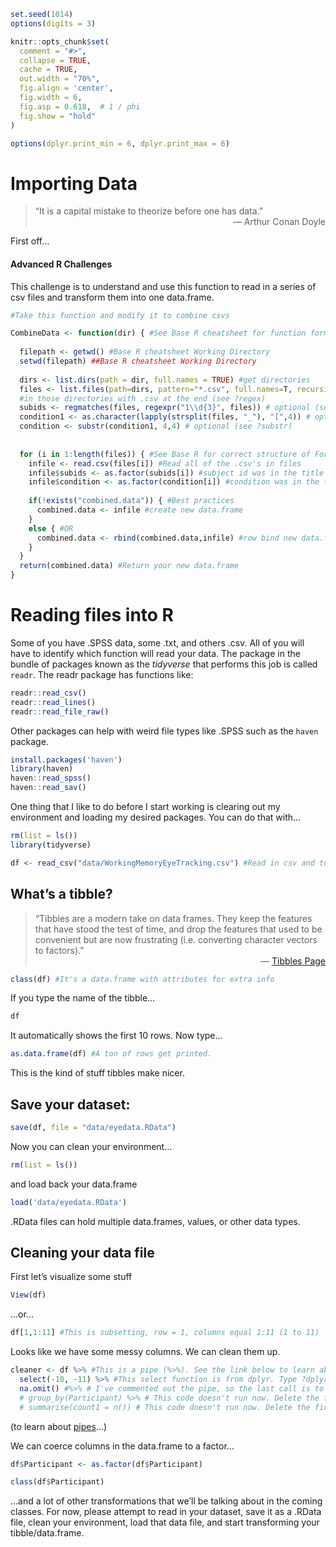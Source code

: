 ```r
set.seed(1014)
options(digits = 3)

knitr::opts_chunk$set(
  comment = "#>",
  collapse = TRUE,
  cache = TRUE,
  out.width = "70%",
  fig.align = 'center',
  fig.width = 6,
  fig.asp = 0.618,  # 1 / phi
  fig.show = "hold"
)

options(dplyr.print_min = 6, dplyr.print_max = 6)
```
# Importing Data

>“It is a capital mistake to theorize before one has data.” 
><div style="text-align: right">
> --- Arthur Conan Doyle </div>

First off...

 <h4>Advanced R Challenges</h4>


This challenge is to understand and use this function to read in a series of csv files and transform them into
one data.frame.

```r
#Take this function and modify it to combine csvs

CombineData <- function(dir) { #See Base R cheatsheet for function format
  
  filepath <- getwd() #Base R cheatsheet Working Directory
  setwd(filepath) ##Base R cheatsheet Working Directory
  
  dirs <- list.dirs(path = dir, full.names = TRUE) #get directories
  files <- list.files(path=dirs, pattern="*.csv", full.names=T, recursive=F) #get files 
  #in those directories with .csv at the end (see ?regex)
  subids <- regmatches(files, regexpr("1\\d{3}", files)) # optional (see ?regmatches, ?regex)
  condition1 <- as.character(lapply(strsplit(files, "_"), "[",4)) # optional (see ?lapply, ?strsplit)
  condition <- substr(condition1, 4,4) # optional (see ?substr)
  
  
  for (i in 1:length(files)) { #See Base R for correct structure of For Loop
    infile <- read.csv(files[i]) #Read all of the .csv's in files
    infile$subids <- as.factor(subids[i]) #subject id was in the title of the .csv
    infile$condition <- as.factor(condition[i]) #condition was in the title of the .csv
    
    if(!exists("combined.data")) { #Best practices
      combined.data <- infile #create new data.frame
    }
    else { #OR
      combined.data <- rbind(combined.data,infile) #row bind new data.frame with infile info
    }
  }
  return(combined.data) #Return your new data.frame
}
```


# Reading files into R {-}

Some of you have .SPSS data, some .txt, and others .csv. All of you will have to identify which function will read your data. The package in the bundle of packages known as the *tidyverse* that performs this job is called <code>readr</code>. The readr package has functions like:

```r
readr::read_csv()
readr::read_lines()
readr::read_file_raw()
```

Other packages can help with weird file types like .SPSS such as the <code>haven</code> package.

```r
install.packages('haven')
library(haven)
haven::read_spss()
haven::read_sav()
```

One thing that I like to do before I start working is clearing out my environment and loading my desired packages. You can do that with...
```r
rm(list = ls())
library(tidyverse)

df <- read_csv("data/WorkingMemoryEyeTracking.csv") #Read in csv and turn into a tibble
```

## What's a tibble?

>"Tibbles are a modern take on data frames. They keep the features that have stood the test of time, and drop the features that used to be convenient but are now frustrating (i.e. converting character vectors to factors)."
><div style="text-align: right">
> --- [Tibbles Page](https://cran.r-project.org/web/packages/tibble/vignettes/tibble.html) </div>

```r
class(df) #It's a data.frame with attributes for extra info
```

If you type the name of the tibble...

```r
df
```

It automatically shows the first 10 rows. Now type...

```r
as.data.frame(df) #A ton of rows get printed.
```
This is the kind of stuff tibbles make nicer.

## Save your dataset:
```r
save(df, file = "data/eyedata.RData")

```

Now you can clean your environment...

```r
rm(list = ls()) 

```

and load back your data.frame

```r
load('data/eyedata.RData')
```

.RData files can hold multiple data.frames, values, or other data types.


## Cleaning your data file 
First let's visualize some stuff
```r
View(df)
```

...or...

```r
df[1,1:11] #This is subsetting, row = 1, columns equal 1:11 (1 to 11)
```


Looks like we have some messy columns. We can clean them up.

```r

cleaner <- df %>% #This is a pipe (%>%). See the link below to learn about pipes
  select(-10, -11) %>% #This select function is from dplyr. Type ?dplyr into the console to learn more
  na.omit() #%>% # I've commented out the pipe, so the last call is to omit NAs. Delete the first # to run the lines below.
  # group_by(Participant) %>% # This code doesn't run now. Delete the first # to run it.
  # summarise(count1 = n()) # This code doesn't run now. Delete the first # to run it.
```
(to learn about [pipes](https://style.tidyverse.org/pipes.html)...)

We can coerce columns in the data.frame to a factor...

```r
df$Participant <- as.factor(df$Participant)

class(df$Participant)
```

...and a lot of other transformations that we'll be talking about in the coming classes. For now, please attempt to read in your dataset, save it as a .RData file, clean your environment, load that data file, and start transforming your tibble/data.frame.
